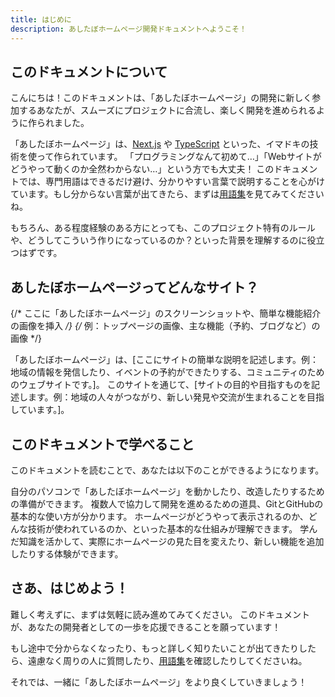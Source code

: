 ```yaml
---
title: はじめに
description: あしたぼホームページ開発ドキュメントへようこそ！
---
```



## このドキュメントについて

こんにちは！このドキュメントは、「あしたぼホームページ」の開発に新しく参加するあなたが、スムーズにプロジェクトに合流し、楽しく開発を進められるように作られました。

「あしたぼホームページ」は、[Next.js](https://nextjs.org/) や [TypeScript](https://www.typescriptlang.org/) といった、イマドキの技術を使って作られています。
「プログラミングなんて初めて…」「Webサイトがどうやって動くのか全然わからない…」という方でも大丈夫！
このドキュメントでは、専門用語はできるだけ避け、分かりやすい言葉で説明することを心がけています。もし分からない言葉が出てきたら、まずは[用語集](/getstart/term)を見てみてくださいね。

もちろん、ある程度経験のある方にとっても、このプロジェクト特有のルールや、どうしてこういう作りになっているのか？といった背景を理解するのに役立つはずです。

## あしたぼホームページってどんなサイト？

{/* ここに「あしたぼホームページ」のスクリーンショットや、簡単な機能紹介の画像を挿入 */}
{/* 例：トップページの画像、主な機能（予約、ブログなど）の画像 */}

「あしたぼホームページ」は、[ここにサイトの簡単な説明を記述します。例：地域の情報を発信したり、イベントの予約ができたりする、コミュニティのためのウェブサイトです。]。
このサイトを通じて、[サイトの目的や目指すものを記述します。例：地域の人々がつながり、新しい発見や交流が生まれることを目指しています。]。

## このドキュメントで学べること

このドキュメントを読むことで、あなたは以下のことができるようになります。

<CardGrid>
  <Card title="開発環境の準備" icon="laptop">
    自分のパソコンで「あしたぼホームページ」を動かしたり、改造したりするための準備ができます。
    <LinkCard href="/setup/" title="開発スタート⚡へ" />
  </Card>
  <Card title="GitとGitHubの使い方" icon="github">
    複数人で協力して開発を進めるための道具、GitとGitHubの基本的な使い方が分かります。
    <LinkCard href="/git/" title="Git, GitHubへ" />
  </Card>
  <Card title="Web開発の基礎知識" icon="book">
    ホームページがどうやって表示されるのか、どんな技術が使われているのか、といった基本的な仕組みが理解できます。
    <LinkCard href="/web/" title="Web開発の基礎(座学編)へ" />
  </Card>
  <Card title="実際の開発作業" icon="rocket">
    学んだ知識を活かして、実際にホームページの見た目を変えたり、新しい機能を追加したりする体験ができます。
    <LinkCard href="/web-practice/" title="Web開発実践編へ" />
  </Card>
</CardGrid>

## さあ、はじめよう！

難しく考えずに、まずは気軽に読み進めてみてください。
このドキュメントが、あなたの開発者としての一歩を応援できることを願っています！

もし途中で分からなくなったり、もっと詳しく知りたいことが出てきたりしたら、遠慮なく周りの人に質問したり、[用語集](/getstart/term)を確認したりしてくださいね。

それでは、一緒に「あしたぼホームページ」をより良くしていきましょう！
